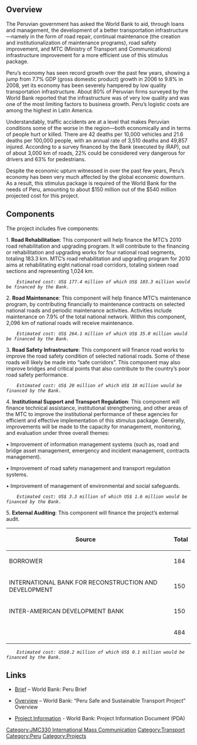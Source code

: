 ==Overview==
The Peruvian government has asked the World Bank to aid, through loans and management, the development of a better transportation infrastructure—namely in the form of road repair, continual maintenance (the creation and institutionalization of maintenance programs), road safety improvement, and MTC (Ministry of Transport and Communications) infrastructure improvement for a more efficient use of this stimulus package.

Peru’s economy has seen record growth over the past few years, showing a jump from 7.7% GDP (gross domestic product) growth in 2006 to 9.8% in 2008, yet its economy has been severely hampered by low quality transportation infrastructure.  About 80% of Peruvian firms surveyed by the World Bank reported that the infrastructure was of very low quality and was one of the most limiting factors to business growth.  Peru’s logistic costs are among the highest in Latin America.

Understandably, traffic accidents are at a level that makes Peruvian conditions some of the worse in the region—both economically and in terms of people hurt or killed.  There are 42 deaths per 10,000 vehicles and 21.6 deaths per 100,000 people, with an annual rate of 3,510 deaths and 49,857 injured.  According to a survey financed by the Bank (executed by iRAP), out of about 3,000 km of roads, 22% could be considered very dangerous for drivers and 63% for pedestrians.

Despite the economic upturn witnessed in over the past few years, Peru’s economy has been very much affected by the global economic downturn.  As a result, this stimulus package is required of the World Bank for the needs of Peru, amounting to about $150 million out of the $540 million projected cost for this project.

==Components==
The project includes five components:

1.	'''Road Rehabilitation''':  This component will help finance the MTC’s 2010 road rehabilitation and upgrading program. It will contribute to the financing or rehabilitation and upgrading works for four national road segments, totaling 183.3 km.  MTC’s road rehabilitation and upgrading program for 2010 aims at rehabilitating eight national road corridors, totaling sixteen road sections and representing 1,024 km.

     ''Estimated cost: US$ 177.4 million of which US$ 103.3 million would be financed by the Bank.''

2.	'''Road Maintenance''':  This component will help finance MTC’s maintenance program, by contributing financially to maintenance contracts on selected national roads and periodic maintenance activities. Activities include maintenance on 7.9% of the total national network.  Within this component, 2,096 km of national roads will receive maintenance. 

     ''Estimated cost: US$ 264.1 million of which US$ 35.0 million would be financed by the Bank.
''

3.	'''Road Safety Infrastructure''':  This component will finance road works to improve the road safety condition of selected national roads.  Some of these roads will likely be made into “safe corridors”.  This component may also improve bridges and critical points that also contribute to the country’s poor road safety performance.

     ''Estimated cost: US$ 20 million of which US$ 10 million would be financed by the Bank.
''

4.	'''Institutional Support and Transport Regulation''':  This component will finance technical assistance, institutional strengthening, and other areas of the MTC to improve the institutional performance of these agencies for efficient and effective implementation of this stimulus package.  Generally, improvements will be made to the capacity for management, monitoring, and evaluation under three overall themes:

•	Improvement of information management systems (such as, road and bridge asset management, emergency and incident management, contracts management).

•	Improvement of road safety management and transport regulation systems.

•	Improvement of management of environmental and social safeguards.

     ''Estimated cost: US$ 3.3 million of which US$ 1.6 million would be financed by the Bank.
''

5.	'''External Auditing''': This component will finance the project’s external audit.

{| class="Financing"
|-
! Source
! 
! Total
|-
| BORROWER
| 
| 184
|-
| INTERNATIONAL BANK FOR RECONSTRUCTION AND DEVELOPMENT
| 
| 150
|-
| INTER-AMERICAN DEVELOPMENT BANK 
|
| 150
|-
| 
|
| 484
|}

     ''Estimated cost: US$0.2 million of which US$ 0.1 million would be financed by the Bank.
''

==Links==

*[http://web.worldbank.org/WBSITE/EXTERNAL/COUNTRIES/LACEXT/PERUEXTN/0,,contentMDK:22252133~pagePK:1497618~piPK:217854~theSitePK:343623,00.html Brief] – World Bank: Peru Brief

*[http://web.worldbank.org/external/projects/main?Projectid=P116929&theSitePK=343623&piPK=64290415&pagePK=64283627&menuPK=64282134&Type=Overview Overview] – World Bank: “Peru Safe and Sustainable Transport Project” Overview

*[http://www-wds.worldbank.org/external/default/WDSContentServer/WDSP/IB/2009/12/04/000020953_20091204134906/Rendered/PDF/520220PID0Peru0safe0and0sustainable0rev.pdf Project Information] - World Bank: Project Information Document (PDA)

{{attrib class|JMC330 International Mass Communication|May 15, 2010}}
[[Category:JMC330 International Mass Communication]]
[[Category:Transport]]
[[Category:Peru]]
[[Category:Projects]]